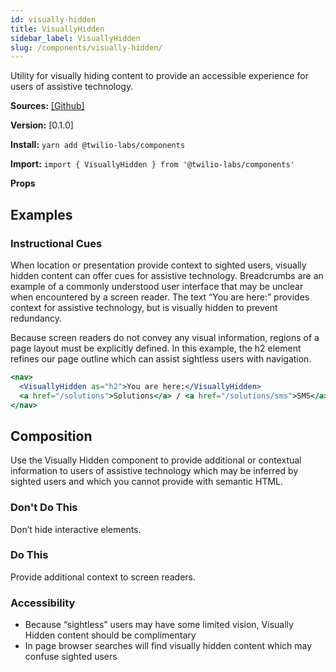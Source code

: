 ```yaml
---
id: visually-hidden
title: VisuallyHidden
sidebar_label: VisuallyHidden
slug: /components/visually-hidden/
---
```



Utility for visually hiding content to provide an accessible experience for users of assistive technology.

**Sources:** [[Github]](https://github.com/twilio-labs/match/blob/main/packages/match-components/src/visually-hidden.tsx)

**Version:** [0.1.0]

**Install:** `yarn add @twilio-labs/components`

**Import:** `import { VisuallyHidden } from '@twilio-labs/components'`

**Props**

<Props of="VisuallyHidden" />

## Examples

### Instructional Cues

When location or presentation provide context to sighted users, visually hidden content can offer cues for assistive technology. Breadcrumbs are an example of a commonly understood user interface that may be unclear when encountered by a screen reader. The text “You are here:” provides context for assistive technology, but is visually hidden to prevent redundancy.

Because screen readers do not convey any visual information, regions of a page layout must be explicitly defined. In this example, the h2 element refines our page outline which can assist sightless users with navigation.

```jsx live
<nav>
  <VisuallyHidden as="h2">You are here:</VisuallyHidden>
  <a href="/solutions">Solutions</a> / <a href="/solutions/sms">SMS</a>
</nav>
```

## Composition

Use the Visually Hidden component to provide additional or contextual information to users of assistive technology which may be inferred by sighted users and which you cannot provide with semantic HTML.

### Don't Do This

Don’t hide interactive elements.

### Do This

Provide additional context to screen readers.

### Accessibility

- Because “sightless” users may have some limited vision, Visually Hidden content should be complimentary
- In page browser searches will find visually hidden content which may confuse sighted users
